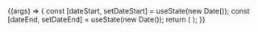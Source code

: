 
<Meta title="Components/DatePeriodPicker" component={DatePeriodPicker} />

<Canvas>
  <Story name="Default" args={{ id: 'test' }}>
    {(args) => {
      const [dateStart, setDateStart] = useState(new Date());
      const [dateEnd, setDateEnd] = useState(new Date());
      return (
        <DatePeriodPicker
          {...args}
          dateStart={dateStart}
          dateEnd={dateEnd}
          onDateStartChange={setDateStart}
          onDateEndChange={setDateEnd}
        />
      );
    }}
  </Story>
</Canvas>
